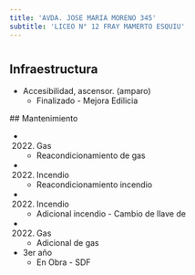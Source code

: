 ```yaml
---
title: 'AVDA. JOSE MARIA MORENO 345'
subtitle: 'LICEO N° 12 FRAY MAMERTO ESQUIU'
---
```


#
## Infraestructura

* Accesibilidad, ascensor. (amparo) 
    + Finalizado - Mejora Edilicia 


 ## Mantenimiento

*  (2022) Gas 
    + Reacondicionamiento de gas

*  (2022) Incendio 
    + Reacondicionamiento incendio

*  (2022) Incendio 
    + Adicional incendio - Cambio de llave de

*  (2022) Gas 
    + Adicional de gas





* 3er año 
    + En Obra - SDF 




